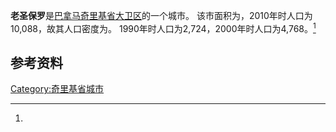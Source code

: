{{Infobox settlement
|name                   = 老圣保罗
|native_name            = 
|settlement_type        = [[市_(巴拿马)|市]]
|image_skyline          = 
|image_caption          = 
|image_alt              = 
|pushpin_map            =
|coordinates_display    = inline,title
|coordinates_region     = PA
|subdivision_type       = 国家
|subdivision_name       = {{flag|Panama}}
|subdivision_type1      = [[巴拿马行政区划|省份]]
|subdivision_name1      = [[奇里基省|奇里基省]]
|subdivision_type2      = [[区_(巴拿马)|区]]
|subdivision_name2      = [[大卫区_(奇里基省)|大卫区]]
|leader_title           = 
|leader_name            = 
|established_title      = 设立时间
|established_date       = 
|area_land_km2          = 59.8
|area_footnotes         = <ref name=inec>[http://www.contraloria.gob.pa/inec/archivos/P3601Cuadro11.xls {{Wayback|url=http://www.contraloria.gob.pa/inec/archivos/P3601Cuadro11.xls |date=20150923210542 }} "Cuadro 11 (Superficie, población y densidad de población en la República...)" [Table 11 (Area, population, and population density in the Republic...)<nowiki>]</nowiki>] (.xls). In {{cite web|title=Resultados Finales Básicos|trans-title=Basic Final Results|url=https://www.contraloria.gob.pa/inec/publicaciones/Publicaciones.aspx?ID_SUBCATEGORIA=59&ID_PUBLICACION=360&ID_IDIOMA=1&ID_CATEGORIA=13|publisher=[[巴拿马国家统计及普查局|巴拿马国家统计及普查局]]|accessdate=May 26, 2015|language=es|archive-date=2015-07-10|archive-url=https://web.archive.org/web/20150710070123/http://www.contraloria.gob.pa/inec/Publicaciones/Publicaciones.aspx?ID_SUBCATEGORIA=59&ID_PUBLICACION=360&ID_IDIOMA=1&ID_CATEGORIA=13|dead-url=no}}</ref>
|population_as_of       = 2010
|population_total       = 10088
|population_footnotes   = <ref name=inec/>
|population_density_km2 = 168.7
|population_note        = 人口密度数据由计算得出
|timezone1              = [[北美东部时区|东部时区]]
|utc_offset1            = −5
|latd                   = 
|latm                   = 
|lats                   = 
|latNS                  = 
|longd                  = 
|longm                  = 
|longs                  = 
|longEW                 = }}

'''老圣保罗'''是[[巴拿马|巴拿马]][[奇里基省|奇里基省]][[大卫区_(奇里基省)|大卫区]]的一个城市。 该市面积为{{convert|59.8|sqkm|sqmi}}，2010年时人口为10,088，故其人口密度为{{convert|168.7|PD/sqkm|PD/sqmi}}。 1990年时人口为2,724，2000年时人口为4,768。<ref name=inec/>

==参考资料==
{{reflist}}

{{Panama-geo-stub}}
{{Chiriquí Province}}

{{coord|8.4833|N|82.5000|W|display=title}}

[[Category:奇里基省城市|Category:奇里基省城市]]
